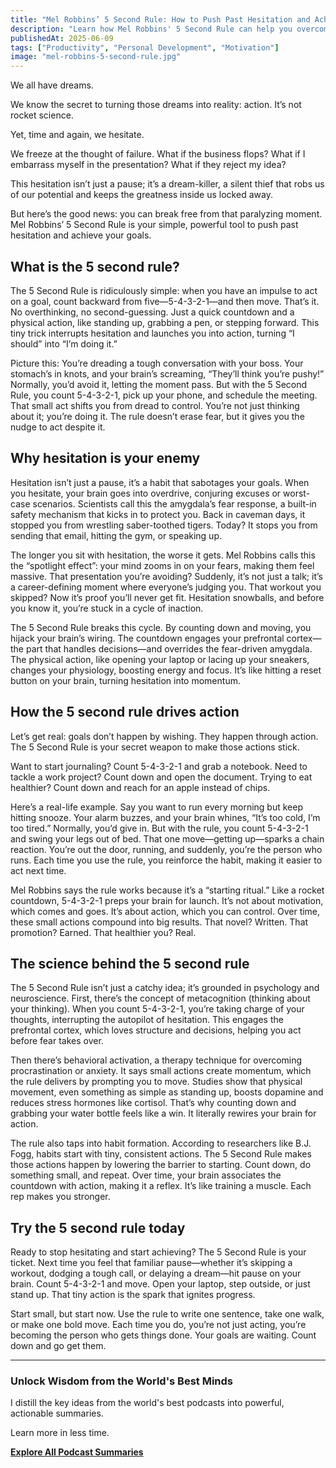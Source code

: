 ```yaml
---
title: "Mel Robbins’ 5 Second Rule: How to Push Past Hesitation and Achieve Your Goals"
description: "Learn how Mel Robbins' 5 Second Rule can help you overcome hesitation and take action on your goals. This simple countdown technique - 5-4-3-2-1 - interrupts fear and launches you into action, turning procrastination into progress."
publishedAt: 2025-06-09
tags: ["Productivity", "Personal Development", "Motivation"]
image: "mel-robbins-5-second-rule.jpg"
---
```



<BlogPageLayout frontmatter={frontmatter}>
We all have dreams.

We know the secret to turning those dreams into reality: action. It’s not rocket science.

Yet, time and again, we hesitate.

We freeze at the thought of failure. What if the business flops? What if I embarrass myself in the presentation? What if they reject my idea?

This hesitation isn’t just a pause; it’s a dream-killer, a silent thief that robs us of our potential and keeps the greatness inside us locked away.

But here’s the good news: you can break free from that paralyzing moment. Mel Robbins’ 5 Second Rule is your simple, powerful tool to push past hesitation and achieve your goals.

## What is the 5 second rule?

The 5 Second Rule is ridiculously simple: when you have an impulse to act on a goal, count backward from five—5-4-3-2-1—and then move. That’s it. No overthinking, no second-guessing. Just a quick countdown and a physical action, like standing up, grabbing a pen, or stepping forward. This tiny trick interrupts hesitation and launches you into action, turning “I should” into “I’m doing it.”

Picture this: You’re dreading a tough conversation with your boss. Your stomach’s in knots, and your brain’s screaming, “They’ll think you’re pushy!” Normally, you’d avoid it, letting the moment pass. But with the 5 Second Rule, you count 5-4-3-2-1, pick up your phone, and schedule the meeting. That small act shifts you from dread to control. You’re not just thinking about it; you’re doing it. The rule doesn’t erase fear, but it gives you the nudge to act despite it.

## Why hesitation is your enemy

Hesitation isn’t just a pause, it’s a habit that sabotages your goals. When you hesitate, your brain goes into overdrive, conjuring excuses or worst-case scenarios. Scientists call this the amygdala’s fear response, a built-in safety mechanism that kicks in to protect you. Back in caveman days, it stopped you from wrestling saber-toothed tigers. Today? It stops you from sending that email, hitting the gym, or speaking up.

The longer you sit with hesitation, the worse it gets. Mel Robbins calls this the “spotlight effect”: your mind zooms in on your fears, making them feel massive. That presentation you’re avoiding? Suddenly, it’s not just a talk; it’s a career-defining moment where everyone’s judging you. That workout you skipped? Now it’s proof you’ll never get fit. Hesitation snowballs, and before you know it, you’re stuck in a cycle of inaction.

The 5 Second Rule breaks this cycle. By counting down and moving, you hijack your brain’s wiring. The countdown engages your prefrontal cortex—the part that handles decisions—and overrides the fear-driven amygdala. The physical action, like opening your laptop or lacing up your sneakers, changes your physiology, boosting energy and focus. It’s like hitting a reset button on your brain, turning hesitation into momentum.

## How the 5 second rule drives action

Let’s get real: goals don’t happen by wishing. They happen through action. The 5 Second Rule is your secret weapon to make those actions stick.

Want to start journaling? Count 5-4-3-2-1 and grab a notebook. Need to tackle a work project? Count down and open the document. Trying to eat healthier? Count down and reach for an apple instead of chips.

Here’s a real-life example. Say you want to run every morning but keep hitting snooze. Your alarm buzzes, and your brain whines, “It’s too cold, I’m too tired.” Normally, you’d give in. But with the rule, you count 5-4-3-2-1 and swing your legs out of bed. That one move—getting up—sparks a chain reaction. You’re out the door, running, and suddenly, you’re the person who runs. Each time you use the rule, you reinforce the habit, making it easier to act next time.

Mel Robbins says the rule works because it’s a “starting ritual.” Like a rocket countdown, 5-4-3-2-1 preps your brain for launch. It’s not about motivation, which comes and goes. It’s about action, which you can control. Over time, these small actions compound into big results. That novel? Written. That promotion? Earned. That healthier you? Real.

## The science behind the 5 second rule

The 5 Second Rule isn’t just a catchy idea; it’s grounded in psychology and neuroscience. First, there’s the concept of metacognition (thinking about your thinking). When you count 5-4-3-2-1, you’re taking charge of your thoughts, interrupting the autopilot of hesitation. This engages the prefrontal cortex, which loves structure and decisions, helping you act before fear takes over.

Then there’s behavioral activation, a therapy technique for overcoming procrastination or anxiety. It says small actions create momentum, which the rule delivers by prompting you to move. Studies show that physical movement, even something as simple as standing up, boosts dopamine and reduces stress hormones like cortisol. That’s why counting down and grabbing your water bottle feels like a win. It literally rewires your brain for action.

The rule also taps into habit formation. According to researchers like B.J. Fogg, habits start with tiny, consistent actions. The 5 Second Rule makes those actions happen by lowering the barrier to starting. Count down, do something small, and repeat. Over time, your brain associates the countdown with action, making it a reflex. It’s like training a muscle. Each rep makes you stronger.

## Try the 5 second rule today

Ready to stop hesitating and start achieving? The 5 Second Rule is your ticket. Next time you feel that familiar pause—whether it’s skipping a workout, dodging a tough call, or delaying a dream—hit pause on your brain. Count 5-4-3-2-1 and move. Open your laptop, step outside, or just stand up. That tiny action is the spark that ignites progress.

Start small, but start now. Use the rule to write one sentence, take one walk, or make one bold move. Each time you do, you’re not just acting, you’re becoming the person who gets things done. Your goals are waiting. Count down and go get them.

---

### Unlock Wisdom from the World's Best Minds

I distill the key ideas from the world's best podcasts into powerful, actionable summaries.

Learn more in less time.

[**Explore All Podcast Summaries**](/podcasts)

</BlogPageLayout>
